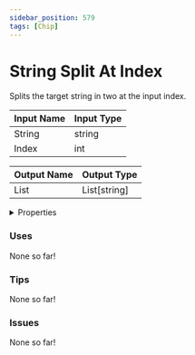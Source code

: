 ```yaml
---
sidebar_position: 579
tags: [Chip]
---
```


# String Split At Index

Splits the target string in two at the input index.



| Input Name | Input Type |
|-----------|-----------|
| String | string |
| Index | int |

| Output Name | Output Type |
|-----------|-----------|
| List | List[string] |


<details>
  <summary>Properties</summary>
  <div>
    <div>
    <table>
      <thead>
        <tr>
          <th>Is beta required?</th>
          <th>❌</th>
        </tr>
        <tr>
          <th>Is this chip a trolling risk?</th>
          <th>❌</th>
        </tr>
        <tr>
          <th>Chip UUPD</th>
          <th>6b92c345-e6bc-40d9-aae9-4754e634777c</th>
        </tr>
      </thead>
    </table>
    </div>
  </div>
</details>

### Uses

None so far!

### Tips

None so far!

### Issues

None so far!